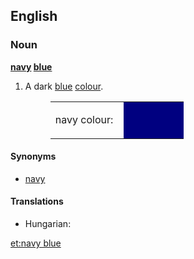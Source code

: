 ==English==

===Noun===
'''[[navy]] [[blue]]'''

# {{color}} A dark [[blue]] [[color|colour]].
#:<table><tr><td>navy colour: &nbsp;</td><td bgcolor="#000080" width="80">&nbsp; </td></tr></table>

====Synonyms====
*[[navy]]

====Translations====
{{trans-top|a dark blue color}}
* Hungarian: {{t|hu|tengerészkék}}
{{trans-mid}}
{{trans-bottom}}

[[et:navy blue]]